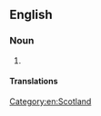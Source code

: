 {{also|highlander}}
==English==
{{wikipedia}}

===Noun===
{{en-noun}}

# {{alternative case form of|highlander|lang=en}}

====Translations====
{{trans-see|highlander}}

[[Category:en:Scotland]]
